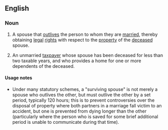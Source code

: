 ==English==
===Noun===
{{en-noun|sg=[[surviving]] [[spouse]]}}
# {{legal}} A spouse that [[outlive]]s the person to whom they are [[married]], thereby obtaining [[legal]] [[right]]s with respect to the [[property]] of the [[deceased]] spouse.
# {{taxation}} {{US}} An unmarried [[taxpayer]] whose spouse has been deceased for less than two taxable years, and who provides a home for one or more dependents of the deceased.

====Usage notes====
*Under many statutory schemes, a "surviving spouse" is not merely a spouse who outlives the other, but must outlive the other by a set period, typically 120 hours; this is to prevent controversies over the disposal of property where both partners in a marriage fall victim to an accident, but one is prevented from dying longer than the other (particularly where the person who is saved for some brief additional period is unable to communicate during that time).